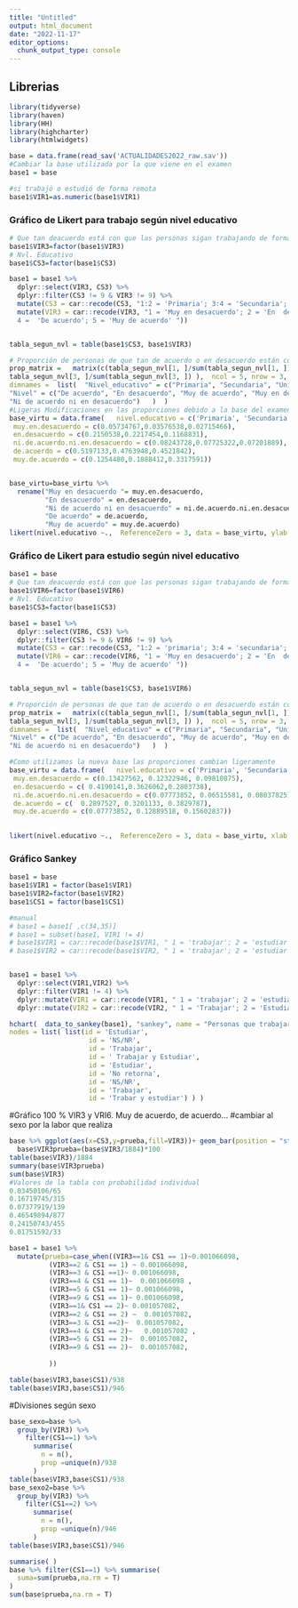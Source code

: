 ```yaml
---
title: "Untitled"
output: html_document
date: "2022-11-17"
editor_options: 
  chunk_output_type: console
---
```


## Librerias

```r
library(tidyverse)
library(haven)
library(HH)
library(highcharter)
library(htmlwidgets)
```


```r
base = data.frame(read_sav('ACTUALIDADES2022_raw.sav'))
#Cambiar la base utilizada por la que viene en el examen
base1 = base

#si trabajó o estudió de forma remota
base1$VIR1=as.numeric(base1$VIR1)
```

### Gráfico de Likert para trabajo según nivel educativo

```r
# Que tan deacuerdo está con que las personas sigan trabajando de forma virtual
base1$VIR3=factor(base1$VIR3)
# Nvl. Educativo
base1$CS3=factor(base1$CS3)

base1 = base1 %>% 
  dplyr::select(VIR3, CS3) %>%
  dplyr::filter(CS3 != 9 & VIR3 != 9) %>%
  mutate(CS3 = car::recode(CS3, "1:2 = 'Primaria'; 3:4 = 'Secundaria'; 5:6 = 'Universitaria' ")) %>%
  mutate(VIR3 = car::recode(VIR3, "1 = 'Muy en desacuerdo'; 2 = 'En  desacuerdo'; 3 = 'Ni de acuerdo ni en desacuerdo';
  4 =  'De acuerdo'; 5 = 'Muy de acuerdo' "))


tabla_segun_nvl = table(base1$CS3, base1$VIR3)

# Proporción de personas de que tan de acuerdo o en desacuerdo están con que se mantenga la virtualidad en el sector laboral, según nivel educativo
prop_matrix =   matrix(c(tabla_segun_nvl[1, ]/sum(tabla_segun_nvl[1, ]), tabla_segun_nvl[2, ]/sum(tabla_segun_nvl[2, ]),
tabla_segun_nvl[3, ]/sum(tabla_segun_nvl[3, ]) ),  ncol = 5, nrow = 3, byrow = TRUE,
dimnames =  list(  "Nivel_educativo" = c("Primaria", "Secundaria", "Universidad"),
"Nivel" = c("De acuerdo", "En desacuerdo", "Muy de acuerdo", "Muy en desacuerdo", 
"Ni de acuerdo ni en desacuerdo")   )  ) 
#Ligeras Modificaciones en las proporciones debido a la base del examen 
base_virtu = data.frame(   nivel.educativo = c('Primaria', 'Secundaria', 'Universidad'),
 muy.en.desacuerdo = c(0.05734767,0.03576538,0.02715466),
 en.desacuerdo = c(0.2150538,0.2217454,0.1168831),
 ni.de.acuerdo.ni.en.desacuerdo = c(0.08243728,0.07725322,0.07201889),
 de.acuerdo = c(0.5197133,0.4763948,0.4521842), 
 muy.de.acuerdo = c(0.1254480,0.1888412,0.3317591))


base_virtu=base_virtu %>% 
  rename("Muy en desacuerdo "= muy.en.desacuerdo,
         "En desacuerdo" = en.desacuerdo,
         "Ni de acuerdo ni en desacuerdo" = ni.de.acuerdo.ni.en.desacuerdo,
         "De acuerdo" = de.acuerdo,
         "Muy de acuerdo" = muy.de.acuerdo)
likert(nivel.educativo ~.,  ReferenceZero = 3, data = base_virtu, ylab = "Nivel Educativo", xlab = "", main = "" )
```

### Gráfico de Likert para estudio según nivel educativo

```r
base1 = base
# Que tan deacuerdo está con que las personas sigan trabajando de forma virtual
base1$VIR6=factor(base1$VIR6)
# Nvl. Educativo
base1$CS3=factor(base1$CS3)

base1 = base1 %>% 
  dplyr::select(VIR6, CS3) %>%
  dplyr::filter(CS3 != 9 & VIR6 != 9) %>%
  mutate(CS3 = car::recode(CS3, "1:2 = 'primaria'; 3:4 = 'secundaria'; 5:6 = 'universitaria' ")) %>%
  mutate(VIR6 = car::recode(VIR6, "1 = 'Muy en desacuerdo'; 2 = 'En  desacuerdo'; 3 = 'Ni de acuerdo ni en desacuerdo';
  4 =  'De acuerdo'; 5 = 'Muy de acuerdo' "))


tabla_segun_nvl = table(base1$CS3, base1$VIR6)

# Proporción de personas de que tan de acuerdo o en desacuerdo están con que se mantenga la virtualidad en el sector laboral, según nivel educativo
prop_matrix =   matrix(c(tabla_segun_nvl[1, ]/sum(tabla_segun_nvl[1, ]), tabla_segun_nvl[2, ]/sum(tabla_segun_nvl[2, ]),
tabla_segun_nvl[3, ]/sum(tabla_segun_nvl[3, ]) ),  ncol = 5, nrow = 3, byrow = TRUE,
dimnames =  list(  "Nivel_educativo" = c("Primaria", "Secundaria", "Universidad"),
"Nivel" = c("De acuerdo", "En desacuerdo", "Muy de acuerdo", "Muy en desacuerdo", 
"Ni de acuerdo ni en desacuerdo")   )  ) 

#Como utilizamos la nueva base las proporciones cambian ligeramente
base_virtu = data.frame(   nivel.educativo = c('Primaria', 'Secundaria', 'Universidad'),
 muy.en.desacuerdo = c(0.13427562, 0.12322946, 0.09810875),
 en.desacuerdo = c( 0.4190141,0.3626062,0.2803738),
 ni.de.acuerdo.ni.en.desacuerdo = c(0.07773852, 0.06515581, 0.08037825),
 de.acuerdo = c(  0.2897527, 0.3201133, 0.3829787), 
 muy.de.acuerdo = c(0.07773852, 0.12889518, 0.15602837))

 
likert(nivel.educativo ~.,  ReferenceZero = 3, data = base_virtu, xlab = "", ylab = "Nivel Educativo", main = "")
```

### Gráfico Sankey

```r
base1 = base
base1$VIR1 = factor(base1$VIR1)
base1$VIR2=factor(base1$VIR2)
base1$CS1 = factor(base1$CS1)

#manual
# base1 = base1[ ,c(34,35)]
# base1 = subset(base1, VIR1 != 4)
# base1$VIR1 = car::recode(base1$VIR1, " 1 = 'trabajar'; 2 = 'estudiar'; 3 = 'trabajar.estudiar'; 9 = 'NS/NR' ")
# base1$VIR2 = car::recode(base1$VIR2, " 1 = 'trabajar'; 2 = 'estudiar'; 3 = 'trabajar.estudiar'; 4 = 'No retorna';  9 = 'NS/NR' ")


base1 = base1 %>%
  dplyr::select(VIR1,VIR2) %>%
  dplyr::filter(VIR1 != 4) %>%
  dplyr::mutate(VIR1 = car::recode(VIR1, " 1 = 'trabajar'; 2 = 'estudiar'; 3 = 'Trabajar.estudiar'; 9 = 'NS/NR' ")) %>%
  dplyr::mutate(VIR2 = car::recode(VIR2, " 1 = 'Trabajar'; 2 = 'Estudiar'; 3 = 'trabajar.estudiar'; 4 = 'No retorna';  9 = 'ns/nr' "))


```

```r
hchart(  data_to_sankey(base1), "sankey", name = "Personas que trabajaron remoto y retomaron o no sus actividades presencial",
nodes = list( list(id = 'Estudiar',
                    id = 'NS/NR',
                    id = 'Trabajar',
                    id = ' Trabajar y Estudiar',
                    id = 'Estudiar',
                    id = 'No retorna',
                    id = 'NS/NR',
                    id = 'Trabajar',
                    id = 'Trabar y estudiar') ) )

```





#Gráfico 100 % VIR3  y VRI6. Muy de acuerdo, de acuerdo...
#cambiar al sexo por la labor que realiza 
```r

base %>% ggplot(aes(x=CS3,y=prueba,fill=VIR3))+ geom_bar(position = "stack",stat = "identity")+coord_flip()
  base$VIR3prueba=(base$VIR3/1884)*100
table(base$VIR3)/1884
summary(base$VIR3prueba)
sum(base$VIR3)
#Valores de la tabla con probabilidad individual 
0.03450106/65
0.16719745/315
0.07377919/139
0.46549894/877
0.24150743/455
0.01751592/33

base1 = base1 %>% 
  mutate(prueba=case_when((VIR3==1& CS1 == 1)~0.001066098,
          (VIR3==2 & CS1 == 1) ~ 0.001066098,
          (VIR3==3 & CS1 ==1)~ 0.001066098,
          (VIR3==4 & CS1 == 1)~  0.001066098 ,
          (VIR3==5 & CS1 == 1)~ 0.001066098,
          (VIR3==9 & CS1 == 1)~ 0.001066098,
          (VIR3==1& CS1 == 2)~ 0.001057082,
          (VIR3==2 & CS1 == 2) ~  0.001057082,
          (VIR3==3 & CS1 ==2)~  0.001057082,
          (VIR3==4 & CS1 == 2)~   0.001057082 ,
          (VIR3==5 & CS1 == 2)~  0.001057082,
          (VIR3==9 & CS1 == 2)~  0.001057082,
          
          ))

table(base$VIR3,base$CS1)/938
table(base$VIR3,base$CS1)/946
```


#Divisiones según sexo 
```r
base_sexo=base %>% 
  group_by(VIR3) %>%
    filter(CS1==1) %>% 
      summarise(
        n = n(),
        prop =unique(n)/938
      )
table(base$VIR3,base$CS1)/938
base_sexo2=base %>% 
  group_by(VIR3) %>%
    filter(CS1==2) %>% 
      summarise(
        n = n(),
        prop =unique(n)/946
      )
table(base$VIR3,base$CS1)/946
```

```r
summarise( )
base %>% filter(CS1==1) %>% summarise(
  suma=sum(prueba,na.rm = T)
)
sum(base$prueba,na.rm = T)
```



